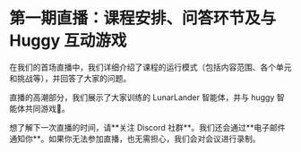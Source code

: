 # 第一期直播：课程安排、问答环节及与 Huggy 互动游戏

在我们的首场直播中，我们详细介绍了课程的运行模式（包括内容范围、各个单元和挑战等），并回答了大家的问题。

直播的高潮部分，我们展示了大家训练的 LunarLander 智能体，并与 huggy 智能体共同游戏🐶。

<Youtube id="JeJIswxyrsM" />
想了解下一次直播的时间，请**关注 Discord 社群**。我们还会通过**电子邮件通知你**。如果你无法参加直播，也无需担心，我们会对会议进行录制。